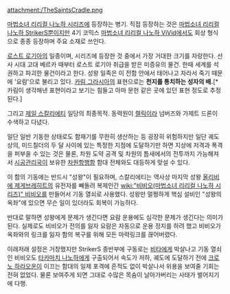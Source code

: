 attachment:/TheSaintsCradle.png

[[마법소녀 리리컬 나노하 시리즈]]에 등장하는 병기. 직접 등장하는 것은 [[마법소녀 리리컬 나노하 StrikerS]]뿐이지만 4기 코믹스 [[마법소녀 리리컬 나노하 ViVid]]에서도 회상 형식으로 종종 등장하며 주요 소재로 쓰인다.

[[로스트 로기아]]의 일종이며, 시리즈에 등장한 것 중에서 가장 거대한 크기를 자랑한다. 선사 시대 고대 베르카 때부터 로스트 로기아 취급을 받은 미증유의 물건. 한때 세계를 석권하고 파괴한 물건이라고 한다. 성왕 일족은 이 전함 안에서 태어나고 자라서 죽기 때문에 '요람'으로 불리고 있다. [[카림 그라시아]]의 표현으로는 '''천지를 통치하는 성자의 배.'''[* 카림이 생각해낸 표현이라고 보기는 힘들고 아마 문헌 같은 곳에 있던 표현 정도로 추정된다.]

그리고 [[제일 스칼리에티]] 일당의 최종목적. 동력원이 [[렐릭]]이라 넘버즈와 가제트 드론이 수색하고 다녔다.

일단 일반 기동한 상태로도 함재기를 무한히 생산하는 등 굉장히 위험하지만 일단 궤도상의, 미드칠더의 두 달 사이에 있는 특정한 지점에 도달하기만 하면 지상에 저격과 폭격을 퍼부을 수 있는 것은 물론, 차원 도약 공격 및 차원의 틈새에서의 전투까지 가능해져서 [[시공관리국]]이 보유한 [[차원항행함]] 함대 전체와도 대등하게 맞설 수 있다.

이 함의 기동에는 반드시 "성왕"이 필요하며, 스칼리에티는 역사상 마지막 성왕 [[올리비에 제게브레히트]]의 유전자를 빼돌려 복제인간 [[wiki:"비비오(마법소녀 리리컬 나노하 시리즈)" 비비오]]를 만들어서 기동 열쇠로 사용했다. 성왕만 멀쩡하게 핵심 설비인 "성왕의 옥좌"에 있으면 무슨 일이 있더라도 회복이 가능하다.

반대로 말하면 성왕에게 문제가 생긴다면 요람 운용에도 심각한 문제가 생긴다는 의미가 된다. 실제로도 비비오가 전의를 잃자 요람은 자동으로 운용 정지를 하려 했고 비비오가 옥좌와의 링크를 잃자 함의 복구를 위해 모든 마력링크를 끊어버렸다.

이래저래 설정은 거창했지만 StrikerS 종반부에 구동로는 [[비타]]에게 박살나고 기동 열쇠인 비비오도 [[타카마치 나노하]]에게 구출되어서 속도가 저하, 궤도에 도달하기 전에 [[크로노 하라오운]]이 이끄는 함대의 일제 포격에 흔적도 없이 박살나서 위용을 보여줄 기회는 전혀 없었다. 물론 보여주게 되면 그대로 수많은 목숨이 날아가버리는 사태가 벌어지기에 다행. 
